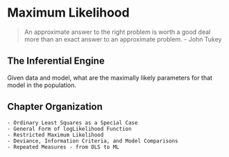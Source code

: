 # Maximum Likelihood

>An approximate answer to the right problem is worth a good deal more than an exact answer to an approximate problem. 
- John Tukey

## The Inferential Engine {-}
Given data and model, what are the maximally likely parameters for that model in the population. 

## Chapter Organization {-}

```block
- Ordinary Least Squares as a Special Case
- General Form of logLikelihood Function
- Restricted Maximum Likelihood
- Deviance, Information Criteria, and Model Comparisons
- Repeated Measures - from OLS to ML 
```